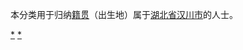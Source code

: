 {{Catnav|頁面分類|各種主題的頁面分類|依中国各省来作的分类|各地中国人|湖北人|孝感人}}
{{Catnav|頁面分類|人物|各國人物|中国人|各地中国人|湖北人|孝感人}}

本分类用于归纳[[籍贯|籍贯]]（出生地）属于[[湖北省|湖北省]][[汉川市|汉川市]]的人士。

[[Category:孝感人|*]]
[[Category:汉川市|*]]